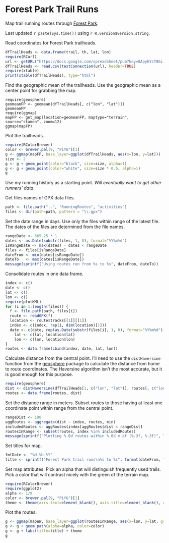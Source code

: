 Forest Park Trail Runs
======================
Map trail running routes through [Forest Park](http://www.portlandoregon.gov/parks/finder/index.cfm?&propertyid=127&action=ViewPark).

Last updated `r paste(Sys.time())` using `r R.version$version.string`.


Read coordinates for Forest Park trailheads.
```r
dfTrailHeads <- data.frame(trail, th, lat, lon)
require(RCurl)
url <- getURL("https://docs.google.com/spreadsheet/pub?key=0ApyhYsT8Gi-EdFBUYk4wb0UyYlUweHg1SHlfX3VHV1E&single=true&gid=1&output=csv", cainfo = system.file("CurlSSL", "cacert.pem", package = "RCurl"))
dfTrailHeads <- read.csv(textConnection(url), header=TRUE)
require(xtable)
print(xtable(dfTrailHeads), type="html")
```

Find the geographic mean of the trailheads. Use the geographic mean as a center point for grabbing the map.
```rmapForestParkBare
require(geosphere)
geomeanFP <- geomean(dfTrailHeads[, c("lon", "lat")])
geomeanFP
require(ggmap)
mapFP <- get_map(location=geomeanFP, maptype="terrain", source="stamen", zoom=12)
ggmap(mapFP)
```

Plot the trailheads.
```r
require(RColorBrewer)
color <- brewer.pal(9, "PiYG")[1]
g <- ggmap(mapFP, base_layer=ggplot(dfTrailHeads, aes(x=lon, y=lat)))
size <- 2
g <- g + geom_point(color="black", size=size, alpha=1)
g <- g + geom_point(color="white", size=size * 0.5, alpha=1)
g
```

Use my running history as a starting point. *Will eventually want to get other runners' data.*

Get files names of GPX data files.
```r
path <- file.path("..", "RunningRoutes", "activities")
files <- dir(path=path, pattern = "\\.gpx")
```
Set the date range in days. Use only the files within range of the latest file. The dates of the files are determined from the file names.
```r
rangeDate <- 365.25 * 1
dates <- as.Date(substr(files, 1, 8), format="%Y%m%d")
isRangeDate <- max(dates) - dates < rangeDate
files <- files[isRangeDate]
dateFrom <- min(dates[isRangeDate])
dateTo   <- max(dates[isRangeDate])
message(sprintf("Using routes run from %s to %s", dateFrom, dateTo))
```
Consolidate routes in one data frame.
```r
index <- c()
date <- c()
lat <- c()
lon <- c()
require(plotKML)
for (i in 1:length(files)) {
  f <- file.path(path, files[i])
  route <- readGPX(f)
  location <- route$tracks[[1]][[1]]
  index <- c(index, rep(i, dim(location)[1]))
  date <- c(date, rep(as.Date(substr(files[i], 1, 8), format="%Y%m%d"), dim(location)[1]))
	lat <- c(lat, location$lat)
	lon <- c(lon, location$lon)
}
routes <- data.frame(cbind(index, date, lat, lon))
```


Calculate distance from the central point. I'll need to use the `distHaversine` function from the [geosphere](http://www.inside-r.org/packages/cran/geosphere) package to calculate the distance from home to route coordinates. The Haversine algorithm isn't the most accurate, but it is good enough for this purpose.
```r
require(geosphere)
dist <- distHaversine(dfTrailHeads[1, c("lon", "lat")], routes[, c("lon", "lat")])
routes <- data.frame(routes, dist)
```
Set the distance range in meters. Subset routes to those having at least one coordinate point within range from the central point.
```r
rangeDist <- 100
aggRoutes <- aggregate(dist ~ index, routes, min)
includedRoutes <- aggRoutes$index[aggRoutes$dist < rangeDist]
routesInRange <- subset(routes, index %in% includedRoutes)
message(sprintf("Plotting %.0d routes within %.0d m of (%.3f, %.3f)", length(includedRoutes), rangeDist, geomeanWW[1], geomeanWW[2]))
```
Set titles for map.
```r
fmtDate <- "%d-%b-%Y"
title <- sprintf("Forest Park trail runs\n%s to %s", format(dateFrom, fmtDate), format(dateTo, fmtDate))
```
Set map attributes. Pick an alpha that will distinguish frequently used trails. Pick a color that will contrast nicely with the green of the terrain map.
```r
require(RColorBrewer)
require(ggplot2)
alpha <- 1/9
color <- brewer.pal(9, "PiYG")[1]
theme <- theme(axis.text=element_blank(), axis.title=element_blank(), axis.ticks=element_blank())
```
Plot the routes.
```r
g <- ggmap(mapWW, base_layer=ggplot(routesInRange, aes(x=lon, y=lat, group=index)))
g <- g + geom_path(alpha=alpha, color=color)
g <- g + labs(title=title) + theme
g
```
